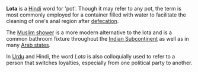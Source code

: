 '''Lota''' is a [[Hindi]] word for 'pot'. Though it may refer to any pot, the term is most commonly employed for a container filled with water to facilitate the cleaning of one's anal region after [[defecation]].

The [[Muslim shower]] is a more modern alternative to the lota and is a common bathroom fixture throughout the [[Indian subcontinent|Indian Subcontinent]] as well as in many [[Arab states]].

In [[Urdu language|Urdu]] and Hindi, the word ''Lota'' is also colloquially used to refer to a person that switches loyalties, especially from one political party to another.

{{stub}}